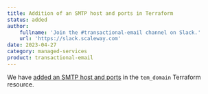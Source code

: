```yaml
---
title: Addition of an SMTP host and ports in Terraform
status: added
author:
    fullname: 'Join the #transactional-email channel on Slack.'
    url: 'https://slack.scaleway.com'
date: 2023-04-27
category: managed-services
product: transactional-email
---
```


We have [added an SMTP host and ports](https://registry.terraform.io/providers/scaleway/scaleway/latest/docs/data-sources/tem_domain) in the `tem_domain` Terraform resource. 

